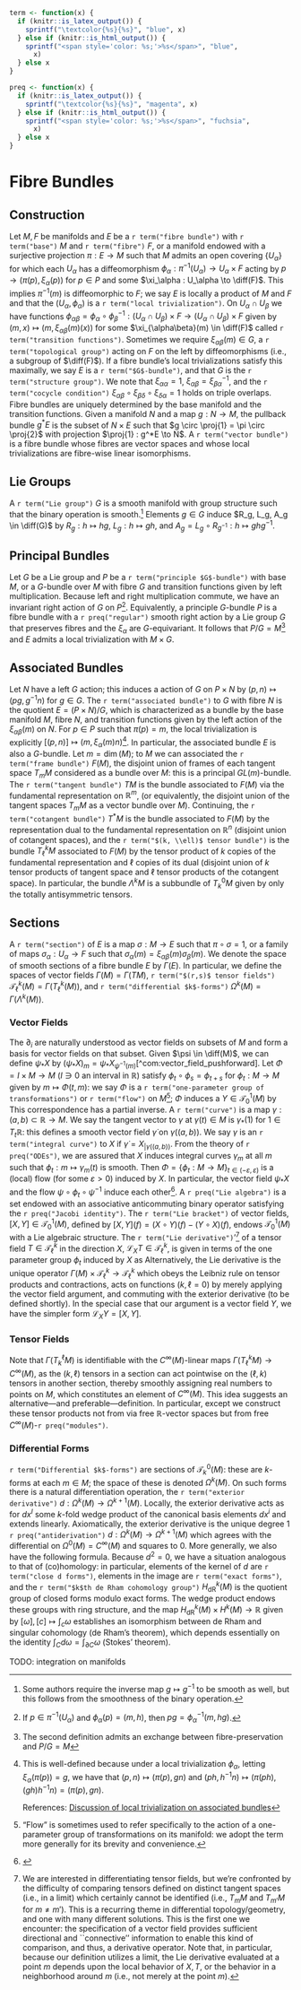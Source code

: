 ```r
term <- function(x) {
  if (knitr::is_latex_output()) {
    sprintf("\textcolor{%s}{%s}", "blue", x)
  } else if (knitr::is_html_output()) {
    sprintf("<span style='color: %s;'>%s</span>", "blue",
      x)
  } else x
}
```

```r
preq <- function(x) {
  if (knitr::is_latex_output()) {
    sprintf("\textcolor{%s}{%s}", "magenta", x)
  } else if (knitr::is_html_output()) {
    sprintf("<span style='color: %s;'>%s</span>", "fuchsia",
      x)
  } else x
}
```

# Fibre Bundles {#fibre-bundles}

## Construction

Let $M, F$ be manifolds and $E$ be a `r term("fibre bundle")` with `r term("base")` $M$ and `r term("fibre")` $F$, or a manifold endowed with a surjective projection $\pi : E \to M$ such that $M$ admits an open covering $\{U_\alpha\}$ for which each $U_\alpha$ has a diffeomorphism $\phi_\alpha : \pi^{-1}(U_\alpha) \to U_\alpha \times F$ acting by $p \to (\pi(p), \xi_\alpha(p))$ for $p \in P$ and some $\xi_\alpha : U_\alpha \to \diff(F)$. This implies $\pi^{-1}(m)$ is diffeomorphic to $F$; we say $E$ is locally a product of $M$ and $F$ and that the $(U_\alpha, \phi_\alpha)$ is a `r term("local trivialization")`. On $U_\alpha \cap U_\beta$ we have functions $\phi_{\alpha\beta} = \phi_\alpha \circ \phi_\beta^{-1} : (U_\alpha \cap U_\beta) \times F \to (U_\alpha \cap U_\beta) \times F$ given by $(m, x) \mapsto (m, \xi_{\alpha\beta}(m)(x))$ for some $\xi_{\alpha\beta}(m) \in \diff(F)$ called `r term("transition functions")`. Sometimes we require $\xi_{\alpha\beta}(m) \in G$, a `r term("topological group")` acting on $F$ on the left by diffeomorphisms (i.e., a subgroup of $\diff(F)$). If a fibre bundle's local trivializations satisfy this maximally, we say $E$ is a `r term("$G$-bundle")`, and that $G$ is the `r term("structure group")`. We note that $\xi_{\alpha\alpha} = 1$, $\xi_{\alpha\beta} = \xi_{\beta\alpha}^{-1}$, and the `r term("cocycle condition")` $\xi_{\alpha\beta} \circ \xi_{\beta\delta} \circ \xi_{\delta\alpha} = 1$ holds on triple overlaps. Fibre bundles are uniquely determined by the base manifold and the transition functions. Given a manifold $N$ and a map $g : N \to M$, the pullback bundle $g^*E$ is the subset of $N \times E$ such that $g \circ \proj{1} = \pi \circ \proj{2}$ with projection $\proj{1} : g^*E \to N$. A `r term("vector bundle")` is a fibre bundle whose fibres are vector spaces and whose local trivializations are fibre-wise linear isomorphisms.

## Lie Groups

A `r term("Lie group")` $G$ is a smooth manifold with group structure such that the binary operation is smooth.[^com:smooth_inverse] 
Elements $g \in G$ induce $R_g, L_g, A_g \in \diff(G)$ by $R_g : h \mapsto hg$, $L_g : h \mapsto gh$, and $A_g = L_g \circ R_{g^{-1}} : h \mapsto ghg^{-1}$. 

## Principal Bundles

Let $G$ be a Lie group and $P$ be a `r term("principle $G$-bundle")` with base $M$, or a $G$-bundle over $M$ with fibre $G$ and transition functions given by left multiplication. Because left and right multiplication commute, we have an invariant right action of $G$ on $P$[^com:pb_invariant_right_action]. Equivalently, a principle $G$-bundle $P$ is a fibre bundle with a `r preq("regular")` smooth right action by a Lie group $G$ that preserves fibres and the $\xi_\alpha$ are $G$-equivariant. It follows that $P/G = M$[^com:pb_def] and $E$ admits a local trivialization with $M \times G$.

## Associated Bundles

Let $N$ have a left $G$ action; this induces a action of $G$ on $P \times N$ by $(p,n) \mapsto (pg, g^{-1}n)$ for $g \in G$. The `r term("associated bundle")` to $G$ with fibre $N$ is the quotient $E = (P \times N) / G$, which is characterized as a bundle by the base manifold $M$, fibre $N$, and transition functions given by the left action of the $\xi_{\alpha\beta}(m)$ on $N$. For $p \in P$ such that $\pi(p) = m$, the local trivialization is explicitly $[(p, n)] \mapsto (m, \xi_\alpha(m)n)$[^com:ab_local_triv]. In particular, the associated bundle $E$ is also a $G$-bundle. Let $m = \dim(M)$; to $M$ we can associated the `r term("frame bundle")` $F(M)$, the disjoint union of frames of each tangent space $T_m M$ considered as a bundle over $M$: this is a principal $GL(m)$-bundle. The `r term("tangent bundle")` $TM$ is the bundle associated to $F(M)$ via the fundamental representation on $\mathbb{R}^m$, (or equivalently, the disjoint union of the tangent spaces $T_m M$ as a vector bundle over $M$). Continuing, the `r term("cotangent bundle")` $T^*M$ is the bundle associated to $F(M)$ by the representation dual to the fundamental representation on $\mathbb{R}^n$ (disjoint union of cotangent spaces), and the `r term("$(k, \\ell)$ tensor bundle")` is the bundle $T^k_\ell M$ associated to $F(M)$ by the tensor product of $k$ copies of the fundamental representation and $\ell$ copies of its dual (disjoint union of $k$ tensor products of tangent space and $\ell$ tensor products of the cotangent space). In particular, the bundle $\Lambda^k M$ is a subbundle of $T^0_k M$ given by only the totally antisymmetric tensors.

## Sections

A `r term("section")` of $E$ is a map $\sigma : M \to E$ such that $\pi \circ \sigma = 1$, or a family of maps $\sigma_\alpha : U_\alpha \to F$ such that $\sigma_\alpha(m) = \xi_{\alpha\beta}(m)\sigma_\beta(m)$. We denote the space of smooth sections of a fibre bundle $E$ by $\Gamma(E)$. In particular, we define the spaces of vector fields $\Gamma(M) = \Gamma(TM)$, `r term("$(r,s)$ tensor fields")` $\mathcal{T}^k_\ell(M) = \Gamma(T^k_\ell(M))$, and `r term("differential $k$-forms")` $\Omega^k(M) = \Gamma(\Lambda^k(M))$.

### Vector Fields

The $\partial_i$ are naturally understood as vector fields on subsets of $M$ and form a basis for vector fields on that subset. Given $\psi \in \diff(M)$, we can define $\psi_* X$ by $(\psi_* X)_m = \psi_* X_{\psi^{-1}(m)}$[^com:vector_field_pushforward]. Let $\Phi = I \times M \to M$ ($I \ni 0$ an interval in $\mathbb{R}$) satisfy $\phi_t \circ \phi_s = \phi_{t+s}$ for $\phi_t : M \to M$ given by $m \mapsto \Phi(t,m)$: we say $\Phi$ is a `r term("one-parameter group of transformations")` or `r term("flow")` on $M$[^com:flow]; $\Phi$ induces a $Y \in \mathcal{T}_0^1(M)$ by 
\begin{equation}     
    Y(f)(m) = \lim_{t \to 0}\frac{(f \circ \phi_t)(m) - f(m)}{t}. 
\end{equation} 
This correspondence has a partial inverse. A `r term("curve")` is a map $\gamma : (a,b) \subset \mathbb{R} \to M$. We say the tangent vector to $\gamma$ at $\gamma(t) \in M$ is $\gamma_*(1)$ for $1 \in T_t \mathbb{R}$: this defines a smooth vector field $\dot{\gamma}$ on $\gamma((a,b))$. We say $\gamma$ is an `r term("integral curve")` to $X$ if $\dot{\gamma} = X_{|\gamma((a,b))}$. From the theory of `r preq("ODEs")`, we are assured that $X$ induces integral curves $\gamma_m$ at all $m$ such that $\phi_t : m \mapsto \gamma_m(t)$ is smooth. Then $\Phi = \{\phi_t : M \to M\}_{t\in(-\varepsilon,\varepsilon)}$ is a (local) flow (for some $\varepsilon > 0$) induced by $X$. In particular, the vector field $\psi_* X$ and the flow $\psi \circ \phi_t \circ \psi^{-1}$ induce each other[^com:vector_field_pushforward_flow]. A `r preq("Lie algebra")` is a set endowed with an associative anticommuting binary operator satisfying the `r preq("Jacobi identity")`. The `r term("Lie bracket")` of vector fields, $[X,Y] \in \mathcal{T}_0^1(M)$, defined by $[X,Y](f) = (X \circ Y)(f) - (Y \circ X)(f)$, endows $\mathcal{T}_0^1(M)$ with a Lie algebraic structure. The `r term("Lie derivative")`'[^com:lie_derivative] of a tensor field $T \in \mathcal{T}_\ell^k$ in the direction $X$, $\mathcal{L}_X T \in \mathcal{T}_\ell^k$, is given in terms of the one parameter group $\phi_t$ induced by $X$ as 
\begin{equation}     
    \mathcal{L}_X T = \lim_{t \to 0} \frac{T - (\phi_t)_* T}{t} 
\end{equation} 
Alternatively, the Lie derivative is the unique operator $\Gamma(M) \times \mathcal{T}_\ell^k \to \mathcal{T}_\ell^k$ which obeys the Leibniz rule on tensor products and contractions, acts on functions ($k, \ell = 0$) by merely applying the vector field argument, and commuting with the exterior derivative (to be defined shortly). In the special case that our argument is a vector field $Y$, we have the simpler form $\mathcal{L}_X Y = [X,Y]$.

### Tensor Fields

Note that $\Gamma(T_k^\ell M)$ is identifiable with the $C^\infty(M)$-linear maps $\Gamma(T_\ell^k M) \to C^\infty(M)$, as the $(k,\ell)$ tensors in a section can act pointwise on the $(\ell,k)$ tensors in another section, thereby smoothly assigning real numbers to points on $M$, which constitutes an element of $C^\infty(M)$. This idea suggests an alternative---and preferable---definition. In particular, 
\begin{align*} 
    \mathcal{T}_\ell^k(M) &= \left(\bigotimes_{i=1}^k \mathcal{T}_1^0(M)\right) \otimes     \left(\bigotimes_{j=1}^\ell \mathcal{T}_1^0(M)\right) \\ 
    &= \left(\bigotimes_{i=1}^k \Gamma(T_1^0 M)\right) \otimes \left(\bigotimes_{j=1}^\ell \Gamma(T_0^1 M)\right) 
\end{align*} 
except we construct these tensor products not from via free $\mathbb{R}$-vector spaces but from free $C^\infty(M)$-`r preq("modules")`.

### Differential Forms

`r term("Differential $k$-forms")` are sections of $\mathcal{T}_k^0(M)$: these are $k$-forms at each $m \in M$; the space of these is denoted $\Omega^k(M)$. On such forms there is a natural differentiation operation, the `r term("exterior derivative")` $d : \Omega^k(M) \to \Omega^{k+1}(M)$. Locally, the exterior derivative acts as 
\begin{equation} 
    d(f \, dx^I) = \sum_{i=1}^n \frac{\partial f}{\partial x^i} \, dx^i \wedge dx^I 
\end{equation} 
for $dx^I$ some $k$-fold wedge product of the canonical basis elements $dx^i$ and extends linearly. Axiomatically, the exterior derivative is the unique degree $1$ `r preq("antiderivation")` $d : \Omega^k(M) \to \Omega^{k+1}(M)$ which agrees with the differential on $\Omega^0(M) = C^\infty(M)$ and squares to $0$. More generally, we also have the following formula. 
\begin{equation} 
    \begin{aligned} 
        d\beta(X_0, \dots, X_k)  
        &= \sum_{i=0}^k (-1)^i v_i(\beta(X_0, \dots, \hat{X_i}, \dots, X_k)) \\ 
        &\qquad + \sum_{i=0}^{k-1} \sum_{j = i+1}^k (-1)^{i+j} \beta([X_i, X_j], v_0, \dots, \hat{X_i}, \dots, \hat{X_j}, \dots, X_k) 
    \end{aligned} 
\end{equation} 
Because $d^2 = 0$, we have a situation analogous to that of (co)homology: in particular, elements of the kernel of $d$ are `r term("close d forms")`, elements in the image are `r term("exact forms")`, and the `r term("$k$th de Rham cohomology group")` $H^k_{\text{dR}}(M)$ is the quotient group of closed forms modulo exact forms. The wedge product endows these groups with ring structure, and the map $H^k_{\text{dR}}(M) \times H^k(M) \to \mathbb{R}$ given by $[\omega], [c] \mapsto \int_c \omega$ establishes an isomorphism between de Rham and singular cohomology (de Rham's theorem), which depends essentially on the identity $\int_C d\omega = \int_{\partial C} \omega$ (Stokes' theorem).

TODO: integration on manifolds

[^com:smooth_inverse]: Some authors require the inverse map $g \mapsto g^{-1}$ to be smooth as well, but this follows from the smoothness of the binary operation.

[^com:pb_invariant_right_action]: If $p \in \pi^{-1}(U_\alpha)$ and $\phi_\alpha(p) = (m,h)$, then $pg = \phi_\alpha^{-1}(m,hg)$.

[^com:pb_def]: The second definition admits an exchange between fibre-preservation and $P/G = M$

[^com:ab_local_triv]: This is well-defined because under a local trivialization $\phi_{\alpha}$, letting $\xi_\alpha(\pi(p)) = g$, we have that $(p,n) \mapsto (\pi(p), gn)$ and $(ph, h^{-1}n) \mapsto (\pi(ph), (gh)h^{-1}n) = (\pi(p), gn)$. 
    
    References: [Discussion of local trivialization on associated bundles](https://math.stackexchange.com/questions/2439177/how-to-prove-local-trivialization-of-fiber-bundle-associated-to-principal-bundle)
    
[^com:flow]: "Flow" is sometimes used to refer specifically to the action of a one-parameter group of transformations on its manifold: we adopt the term more generally for its brevity and convenience.
    
[^com:vector_field_pushforward_flow]:     
\begin{align*}
    (\psi_* X)(f)(m) &= X(f \circ \psi)(\psi^{-1}(m)) \\
    &= \lim_{t \to 0}\frac{(f \circ \psi \circ \phi_t)(\psi^{-1}(m)) - (f \circ \psi)(\psi^{-1}(m))}{t} \\
    &= \lim_{t \to 0}\frac{(f \circ \psi \circ \phi_t \circ \psi^{-1})(m) - (f \circ \psi \circ \psi^{-1})(m)}{t} \\
    &= \lim_{t \to 0}\frac{(f \circ [\psi \circ \phi_t \circ \psi^{-1}])(m) - f(m)}{t}
\end{align*}

[^com:lie_derivative]: We are interested in differentiating tensor fields, but we're confronted by the difficulty of comparing tensors defined on distinct tangent spaces (i.e., in a limit) which certainly cannot be identified (i.e., $T_m M$ and $T_{m'} M$ for $m \neq m'$). This is a recurring theme in differential topology/geometry, and one with many different solutions. This is the first one we encounter: the specification of a vector field provides sufficient directional and ``connective'' information to enable this kind of comparison, and thus, a derivative operator. Note that, in particular, because our definition utilizes a limit, the Lie derivative evaluated at a point $m$ depends upon the local behavior of $X,T$, or the behavior in a neighborhood around $m$ (i.e., not merely at the point $m$).
